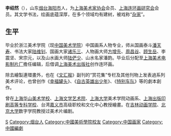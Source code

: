 {{unreferenced|time=2014-06-16T01:14:02+00:00}}
'''李绍然'''（{{bd|1939年}}），山东[[烟台|烟台]][[海阳市|海阳市]]人，为[[上海美术家协会|上海美术家协会]]会员、[[上海连环画研究会|上海连环画研究会]]会员。其文学书法，绘画底蕴深厚，在多个领域均有建树，被戏称“[[杂家|杂家]]”。 

==生平==
毕业於浙江美术学院（现[[中国美术学院|中国美术学院]]）中国画系人物专业，师从国画泰斗[[潘天寿|潘天寿]]、书法大家[[陆维钊|陆维钊]]、国画大家[[诸乐三|诸乐三]]、人物画大师[[方增先|方增先]]、[[周昌谷|周昌谷]]、[[顾生岳|顾生岳]]、李震坚、宋宗元，以及山水画大师[[陆俨少|陆俨少]]、山水名家潘韵。毕业后分配至[[上海美术电影制片厂|上海美术电影制片厂]]擔任编辑，后借调[[上海美术出版社|上海美术出版社]]创作连环画。

除去繪製連環畫外，也在《[[文汇报_(香港)|文汇报]]》副刊的“赏花集”专栏及其他刊物上发表過系列美术评论，也曾创作《[[幸福罐头|幸福罐头]]》、《[[自古英雄出少年|自古英雄出少年]]》、《[[特别车队|特别车队]]》等的劇本創作。

曾在[[上海华山美术学校|上海华山美术学校]]、[[上海文学艺术院|上海文学艺术院]]、[[上海大学|上海大学]]美术学院动画系、[[上海出版印刷高等专科学校|上海出版印刷高等专科学校]]、台湾[[嘉义市|嘉义市]]高级职校和文化中心教授繪畫。在[[吉林动画学院|吉林动画学院]]、[[北京大学|北京大学]]数字学院教授过美术片编剧。

{{Authority control}}
{{DEFAULTSORT:L}}
[[Category:李姓|S]]
[[Category:烟台人|Category:烟台人]]
[[Category:中國美術學院校友|Category:中國美術學院校友]]
[[Category:中国画家|Category:中国画家]]
[[Category:中國編劇|Category:中國編劇]]